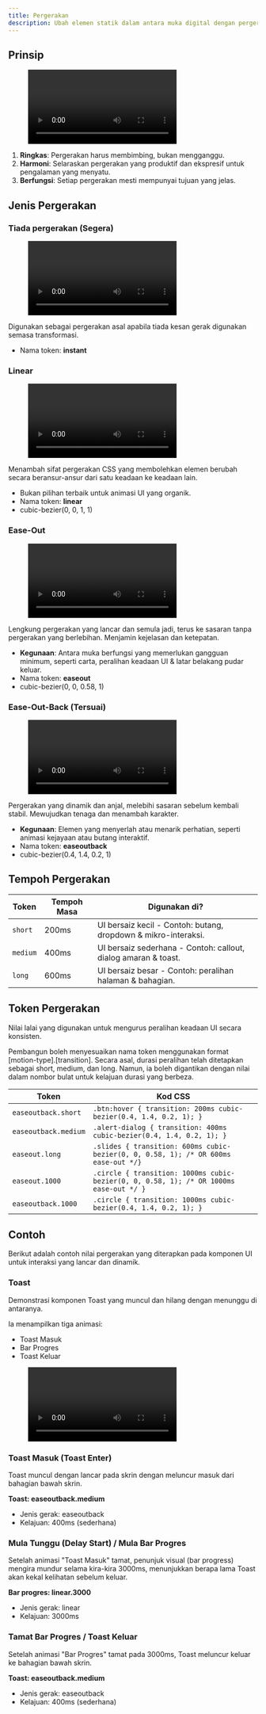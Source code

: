 ```yaml
---
title: Pergerakan
description: Ubah elemen statik dalam antara muka digital dengan pergerakan yang bermakna dan interaksi yang memberikan maklum balas jelas kepada pengguna.
---
```



## Prinsip

<figure>
  <video controls="true" allowfullscreen="true">
    <source src={s3("/design/motion-principle.mov")} type="video/mp4" />
  </video>
</figure>

1. **Ringkas**: Pergerakan harus membimbing, bukan mengganggu.
2. **Harmoni**: Selaraskan pergerakan yang produktif dan ekspresif untuk pengalaman yang menyatu.
3. **Berfungsi**: Setiap pergerakan mesti mempunyai tujuan yang jelas.

## Jenis Pergerakan

### Tiada pergerakan (Segera)

<figure>
  <video controls="true" allowfullscreen="true">
    <source src={s3("/design/motion-type-instant.mov")} type="video/mp4" />
  </video>
</figure>

Digunakan sebagai pergerakan asal apabila tiada kesan gerak digunakan semasa transformasi.

- Nama token: **instant**

### Linear

<figure>
  <video controls="true" allowfullscreen="true">
    <source src={s3("/design/motion-type-linear.mov")} type="video/mp4" />
  </video>
</figure>

Menambah sifat pergerakan CSS yang membolehkan elemen berubah secara beransur-ansur dari satu keadaan ke keadaan lain.

- Bukan pilihan terbaik untuk animasi UI yang organik.
- Nama token: **linear**
- cubic-bezier(0, 0, 1, 1)

### Ease-Out

<figure>
  <video controls="true" allowfullscreen="true">
    <source src={s3("/design/motion-type-easeout.mov")} type="video/mp4" />
  </video>
</figure>

Lengkung pergerakan yang lancar dan semula jadi, terus ke sasaran tanpa pergerakan yang berlebihan. Menjamin kejelasan dan ketepatan.

- **Kegunaan**: Antara muka berfungsi yang memerlukan gangguan minimum, seperti carta, peralihan keadaan UI & latar belakang pudar keluar.
- Nama token: **easeout**
- cubic-bezier(0, 0, 0.58, 1)

### Ease-Out-Back (Tersuai)

<figure>
  <video controls="true" allowfullscreen="true">
    <source src={s3("/design/motion-type-easeoutback.mov")} type="video/mp4" />
  </video>
</figure>

Pergerakan yang dinamik dan anjal, melebihi sasaran sebelum kembali stabil. Mewujudkan tenaga dan menambah karakter.

- **Kegunaan**: Elemen yang menyerlah atau menarik perhatian, seperti animasi kejayaan atau butang interaktif.
- Nama token: **easeoutback**
- cubic-bezier(0.4, 1.4, 0.2, 1)

## Tempoh Pergerakan

| Token    | Tempoh Masa | Digunakan di?                                                  |
| -------- | ----------- | -------------------------------------------------------------- |
| `short`  | 200ms       | UI bersaiz kecil - Contoh: butang, dropdown & mikro-interaksi. |
| `medium` | 400ms       | UI bersaiz sederhana - Contoh: callout, dialog amaran & toast. |
| `long`   | 600ms       | UI bersaiz besar - Contoh: peralihan halaman & bahagian.       |

## Token Pergerakan

Nilai lalai yang digunakan untuk mengurus peralihan keadaan UI secara konsisten.

Pembangun boleh menyesuaikan nama token menggunakan format [motion-type].[transition]. Secara asal, durasi peralihan telah ditetapkan sebagai short, medium, dan long. Namun, ia boleh digantikan dengan nilai dalam nombor bulat untuk kelajuan durasi yang berbeza.

| Token                | Kod CSS                                                                                |
| -------------------- | -------------------------------------------------------------------------------------- |
| `easeoutback.short`  | `.btn:hover { transition: 200ms cubic-bezier(0.4, 1.4, 0.2, 1); }`                     |
| `easeoutback.medium` | `.alert-dialog { transition: 400ms cubic-bezier(0.4, 1.4, 0.2, 1); }`                  |
| `easeout.long`       | `.slides { transition: 600ms cubic-bezier(0, 0, 0.58, 1); /* OR 600ms ease-out */}`    |
| `easeout.1000`       | `.circle { transition: 1000ms cubic-bezier(0, 0, 0.58, 1); /* OR 1000ms ease-out */ }` |
| `easeoutback.1000`   | `.circle { transition: 1000ms cubic-bezier(0.4, 1.4, 0.2, 1); }`                       |

## Contoh

Berikut adalah contoh nilai pergerakan yang diterapkan pada komponen UI untuk interaksi yang lancar dan dinamik.

### Toast

Demonstrasi komponen Toast yang muncul dan hilang dengan menunggu di antaranya.

Ia menampilkan tiga animasi:

- Toast Masuk
- Bar Progres
- Toast Keluar

<figure>
  <video controls="true" allowfullscreen="true">
    <source src={s3("/design/toast-animation-example.mov")} type="video/mp4" />
  </video>
</figure>

### Toast Masuk (Toast Enter)

Toast muncul dengan lancar pada skrin dengan meluncur masuk dari bahagian bawah skrin.

**Toast: easeoutback.medium**

- Jenis gerak: easeoutback
- Kelajuan: 400ms (sederhana)

### Mula Tunggu (Delay Start) / Mula Bar Progres

Setelah animasi "Toast Masuk" tamat, penunjuk visual (bar progress) mengira mundur selama kira-kira 3000ms, menunjukkan berapa lama Toast akan kekal kelihatan sebelum keluar.

**Bar progres: linear.3000**

- Jenis gerak: linear
- Kelajuan: 3000ms

### Tamat Bar Progres / Toast Keluar

Setelah animasi "Bar Progres" tamat pada 3000ms, Toast meluncur keluar ke bahagian bawah skrin.

**Toast: easeoutback.medium**

- Jenis gerak: easeoutback
- Kelajuan: 400ms (sederhana)
